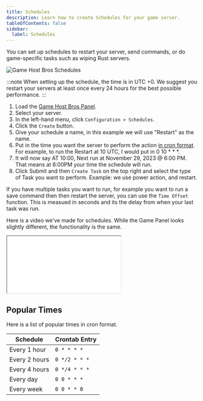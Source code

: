 ```yaml
---
title: Schedules
description: Learn how to create Schedules for your game server.
tableOfContents: false
sidebar:
  label: Schedules
---
```


You can set up schedules to restart your server, send commands, or do game-specific tasks such as wiping Rust servers.

![Game Host Bros Schedules](../../../assets/guide-images/schedules.png)

:::note
When setting up the schedule, the time is in UTC +0. We suggest you restart your servers at least once every 24 hours for the best possible performance.
:::

1. Load the [Game Host Bros Panel](https://panel.gamehostbros.com/).
2. Select your server.
3. In the left-hand menu, click `Configuration > Schedules`.
4. Click the `Create` button.
5. Give your schedule a name, in this example we will use "Restart" as the name.
6. Put in the time you want the server to perform the action [in cron format](https://crontab.guru/). For example, to run the Restart at 10 UTC, I would put in 0 10 * * *.
7. It will now say AT 10:00, Next run at November 29, 2023 @ 6:00 PM. That means at 6:00PM your time the schedule will run.
8. Click Submit and then `Create Task` on the top right and select the type of Task you want to perform. Example: we use power action, and restart.

If you have multiple tasks you want to run, for example you want to run a save command then then restart the server, you can use the `Time Offset` function. This is measued in seconds and its the delay from when your last task was run.

Here is a video we've made for schedules. While the Game Panel looks slightly different, the functionality is the same.

<iframe src="//www.youtube.com/embed/MyIA9kse-Ec" allowfullscreen="allowfullscreen"></iframe>

## Popular Times

Here is a list of popular times in cron format.

| Schedule         | Crontab Entry         |
|------------------|-----------------------|
| Every 1 hour     | `0 * * * *`           |
| Every 2 hours    | `0 */2 * * *`         |
| Every 4 hours    | `0 */4 * * *`         |
| Every day        | `0 0 * * *`           |
| Every week       | `0 0 * * 0`           |

